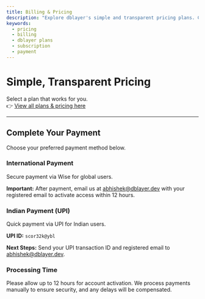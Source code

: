 ```yaml
---
title: Billing & Pricing
description: "Explore dblayer's simple and transparent pricing plans. Choose from Starter, Professional, or Enterprise tiers to fit your needs, with options for monthly or yearly billing."
keywords:
  - pricing
  - billing
  - dblayer plans
  - subscription
  - payment
---
```


# Simple, Transparent Pricing

Select a plan that works for you.  
👉 [View all plans & pricing here](https://dblayer.dev/#pricing)

---

## Complete Your Payment

Choose your preferred payment method below.

### International Payment
Secure payment via Wise for global users.

**Important:** After payment, email us at [abhishek@dblayer.dev](mailto:abhishek@dblayer.dev) with your registered email to activate access within 12 hours.

### Indian Payment (UPI)
Quick payment via UPI for Indian users.

**UPI ID:** `scor32k@ybl`

**Next Steps:** Send your UPI transaction ID and registered email to [abhishek@dblayer.dev](mailto:abhishek@dblayer.dev).

### Processing Time
Please allow up to 12 hours for account activation. We process payments manually to ensure security, and any delays will be compensated.
